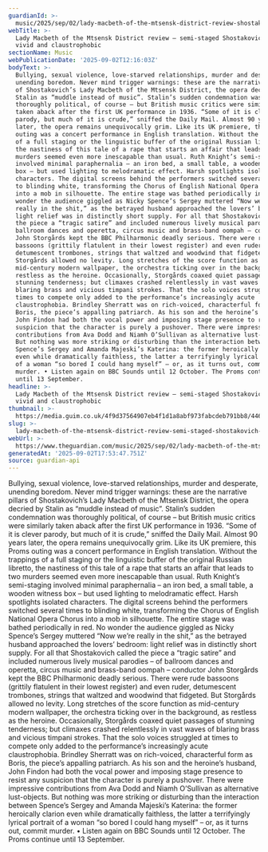 ```yaml
---
guardianId: >-
  music/2025/sep/02/lady-macbeth-of-the-mtsensk-district-review-shostakovich-promss
webTitle: >-
  Lady Macbeth of the Mtsensk District review – semi-staged Shostakovich is
  vivid and claustrophobic
sectionName: Music
webPublicationDate: '2025-09-02T12:16:03Z'
bodyText: >-
  Bullying, sexual violence, love-starved relationships, murder and desperate,
  unending boredom. Never mind trigger warnings: these are the narrative pillars
  of Shostakovich’s Lady Macbeth of the Mtsensk District, the opera decried by
  Stalin as “muddle instead of music”. Stalin’s sudden condemnation was
  thoroughly political, of course – but British music critics were similarly
  taken aback after the first UK performance in 1936. “Some of it is clever
  parody, but much of it is crude,” sniffed the Daily Mail. Almost 90 years
  later, the opera remains unequivocally grim. Like its UK premiere, this Proms
  outing was a concert performance in English translation. Without the trappings
  of a full staging or the linguistic buffer of the original Russian libretto,
  the nastiness of this tale of a rape that starts an affair that leads to two
  murders seemed even more inescapable than usual. Ruth Knight’s semi-staging
  involved minimal paraphernalia – an iron bed, a small table, a wooden witness
  box – but used lighting to melodramatic effect. Harsh spotlights isolated
  characters. The digital screens behind the performers switched several times
  to blinding white, transforming the Chorus of English National Opera Chorus
  into a mob in silhouette. The entire stage was bathed periodically in red. No
  wonder the audience giggled as Nicky Spence’s Sergey muttered “Now we’re
  really in the shit,” as the betrayed husband approached the lovers’ bedroom:
  light relief was in distinctly short supply. For all that Shostakovich called
  the piece a “tragic satire” and included numerous lively musical parodies – of
  ballroom dances and operetta, circus music and brass-band oompah – conductor
  John Storgårds kept the BBC Philharmonic deadly serious. There were rude
  bassoons (grittily flatulent in their lowest register) and even ruder,
  detumescent trombones, strings that waltzed and woodwind that fidgeted. But
  Storgårds allowed no levity. Long stretches of the score function as
  mid-century modern wallpaper, the orchestra ticking over in the background, as
  restless as the heroine. Occasionally, Storgårds coaxed quiet passages of
  stunning tenderness; but climaxes crashed relentlessly in vast waves of
  blaring brass and vicious timpani strokes. That the solo voices struggled at
  times to compete only added to the performance’s increasingly acute
  claustrophobia. Brindley Sherratt was on rich-voiced, characterful form as
  Boris, the piece’s appalling patriarch. As his son and the heroine’s husband,
  John Findon had both the vocal power and imposing stage presence to resist any
  suspicion that the character is purely a pushover. There were impressive
  contributions from Ava Dodd and Niamh O’Sullivan as alternative lust-objects.
  But nothing was more striking or disturbing than the interaction between
  Spence’s Sergey and Amanda Majeski’s Katerina: the former heroically clarion
  even while dramatically faithless, the latter a terrifyingly lyrical portrait
  of a woman “so bored I could hang myself” – or, as it turns out, commit
  murder. • Listen again on BBC Sounds until 12 October. The Proms continue
  until 13 September.
headline: >-
  Lady Macbeth of the Mtsensk District review – semi-staged Shostakovich is
  vivid and claustrophobic
thumbnail: >-
  https://media.guim.co.uk/4f9d37564907eb4f1d1a8abf973fabcdeb791bb8/446_0_4196_3357/500.jpg
slug: >-
  lady-macbeth-of-the-mtsensk-district-review-semi-staged-shostakovich-is-vivid-and-claustrophobic
webUrl: >-
  https://www.theguardian.com/music/2025/sep/02/lady-macbeth-of-the-mtsensk-district-review-shostakovich-promss
generatedAt: '2025-09-02T17:53:47.751Z'
source: guardian-api
---
```

Bullying, sexual violence, love-starved relationships, murder and desperate, unending boredom. Never mind trigger warnings: these are the narrative pillars of Shostakovich’s Lady Macbeth of the Mtsensk District, the opera decried by Stalin as “muddle instead of music”. Stalin’s sudden condemnation was thoroughly political, of course – but British music critics were similarly taken aback after the first UK performance in 1936. “Some of it is clever parody, but much of it is crude,” sniffed the Daily Mail. Almost 90 years later, the opera remains unequivocally grim. Like its UK premiere, this Proms outing was a concert performance in English translation. Without the trappings of a full staging or the linguistic buffer of the original Russian libretto, the nastiness of this tale of a rape that starts an affair that leads to two murders seemed even more inescapable than usual. Ruth Knight’s semi-staging involved minimal paraphernalia – an iron bed, a small table, a wooden witness box – but used lighting to melodramatic effect. Harsh spotlights isolated characters. The digital screens behind the performers switched several times to blinding white, transforming the Chorus of English National Opera Chorus into a mob in silhouette. The entire stage was bathed periodically in red. No wonder the audience giggled as Nicky Spence’s Sergey muttered “Now we’re really in the shit,” as the betrayed husband approached the lovers’ bedroom: light relief was in distinctly short supply. For all that Shostakovich called the piece a “tragic satire” and included numerous lively musical parodies – of ballroom dances and operetta, circus music and brass-band oompah – conductor John Storgårds kept the BBC Philharmonic deadly serious. There were rude bassoons (grittily flatulent in their lowest register) and even ruder, detumescent trombones, strings that waltzed and woodwind that fidgeted. But Storgårds allowed no levity. Long stretches of the score function as mid-century modern wallpaper, the orchestra ticking over in the background, as restless as the heroine. Occasionally, Storgårds coaxed quiet passages of stunning tenderness; but climaxes crashed relentlessly in vast waves of blaring brass and vicious timpani strokes. That the solo voices struggled at times to compete only added to the performance’s increasingly acute claustrophobia. Brindley Sherratt was on rich-voiced, characterful form as Boris, the piece’s appalling patriarch. As his son and the heroine’s husband, John Findon had both the vocal power and imposing stage presence to resist any suspicion that the character is purely a pushover. There were impressive contributions from Ava Dodd and Niamh O’Sullivan as alternative lust-objects. But nothing was more striking or disturbing than the interaction between Spence’s Sergey and Amanda Majeski’s Katerina: the former heroically clarion even while dramatically faithless, the latter a terrifyingly lyrical portrait of a woman “so bored I could hang myself” – or, as it turns out, commit murder. • Listen again on BBC Sounds until 12 October. The Proms continue until 13 September.
